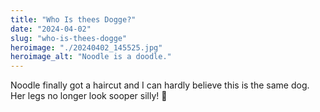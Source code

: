 ```yaml
---
title: "Who Is thees Dogge?"
date: "2024-04-02"
slug: "who-is-thees-dogge"
heroimage: "./20240402_145525.jpg"
heroimage_alt: "Noodle is a doodle."
---
```


Noodle finally got a haircut and I can hardly believe this is the same dog. <br />
Her legs no longer look sooper silly! 🌟